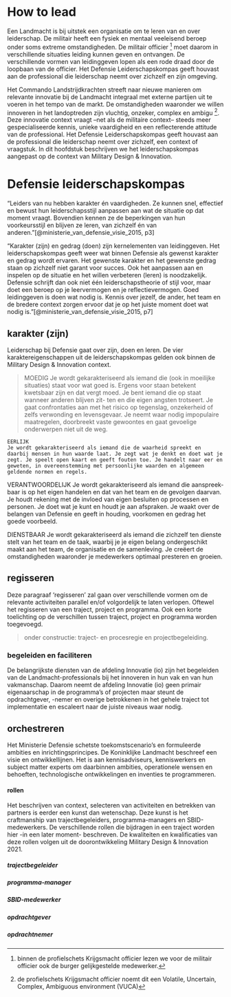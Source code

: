 # How to lead <!-- act{#cde-design-model} -->
Een Landmacht is bij uitstek een organisatie om te leren van en over leiderschap. De militair heeft een fysiek en mentaal veeleisend beroep onder soms extreme omstandigheden. De militair officier [^officier] moet daarom in verschillende situaties leiding kunnen geven en ontvangen. De verschillende vormen van leidinggeven lopen als een rode draad door de loopbaan van de officier. Het Defensie Leiderschapskompas geeft houvast aan de professional die leiderschap neemt over zichzelf en zijn omgeving.

Het Commando Landstrijdkrachten streeft naar nieuwe manieren om relevante innovatie bij de Landmacht integraal met externe partijen uit te voeren in het tempo van de markt. De omstandigheden waaronder we willen innoveren in het landoptreden zijn vluchtig, onzeker, complex en ambigu [^vuca]. Deze innovatie context vraagt --net als de militaire context-- steeds meer gespecialiseerde kennis, unieke vaardigheid en een reflecterende attitude van de professional. Het Defensie Leiderschapskompas geeft houvast aan de professional die leiderschap neemt over zichzelf, een context of vraagstuk. In dit hoofdstuk beschrijven we het leiderschapskompas aangepast op de context van Military Design & Innovation.

[^officier]: binnen de profielschets Krijgsmacht officier lezen we voor de militair officier ook de burger gelijkgestelde medewerker.
[^vuca]: de profielschets Krijgsmacht officier noemt dit een Volatile, Uncertain, Complex, Ambiguous environment (VUCA)

<!--
Dit hoofdstuk beschrijft een aantal veel gebruikte en doorontwikkelde handelingsperspectieven om gezamenlijk een idee of ambitie te verwezenlijken.
Inspiratie voor deze handelingsperspectieven komen van verschillende vakgebieden zoals netwerk- en ketenregie, design-research, aliantiekunde, militaire doctrines, innovatiekunde, engineering, natuurkunde, en militaire inlichtingen. De handelingsperspectieven zijn verwerkt tot technieken en tools van de craftsman en beschreven in dit hoofdstuk.
-->

# Defensie leiderschapskompas
"Leiders van nu hebben karakter én vaardigheden. Ze kunnen snel, effectief en bewust hun leiderschapsstijl aanpassen aan wat de situatie op dat moment vraagt. Bovendien kennen ze de beperkingen van hun voorkeursstijl en blijven ze leren, van zichzelf én van anderen."[@ministerie_van_defensie_visie_2015, p3]

"Karakter (zijn) en gedrag (doen) zijn kernelementen van leidinggeven. Het leiderschapskompas geeft weer wat binnen Defensie als gewenst karakter en gedrag wordt ervaren. Het gewenste karakter en het gewenste gedrag staan op zichzelf niet garant voor succes. Ook het aanpassen aan en inspelen op de situatie en het willen verbeteren (leren) is noodzakelijk. Defensie schrijft dan ook niet één leiderschapstheorie of stijl voor, maar doet een beroep op je leervermogen en je reflectievermogen. Goed leidinggeven is doen wat nodig is. Kennis over jezelf, de ander, het team en de bredere context zorgen ervoor dat je op het juiste moment doet wat nodig is."[@ministerie_van_defensie_visie_2015, p7]

## karakter (zijn)
Leiderschap bij Defensie gaat over zijn, doen en leren. De vier karaktereigenschappen uit de leiderschapskompas gelden ook binnen de Military Design & Innovation context.

> MOEDIG
> Je wordt gekarakteriseerd als iemand die (ook in moeilijke situaties) staat voor wat goed is. Ergens voor staan betekent kwetsbaar zijn en dat vergt moed. Je bent iemand die op staat wanneer anderen blijven zit- ten en die eigen angsten trotseert. Je gaat confrontaties aan met het risico op tegenslag, onzekerheid of zelfs verwonding en levensgevaar. Je neemt waar nodig impopulaire maatregelen, doorbreekt vaste gewoontes en gaat gevoelige onderwerpen niet uit de weg.

```
EERLIJK
Je wordt gekarakteriseerd als iemand die de waarheid spreekt en daarbij mensen in hun waarde laat. Je zegt wat je denkt en doet wat je zegt. Je speelt open kaart en geeft fouten toe. Je handelt naar eer en geweten, in overeenstemming met persoonlijke waarden en algemeen geldende normen en regels.
```

VERANTWOORDELIJK
Je wordt gekarakteriseerd als iemand die aanspreek- baar is op het eigen handelen en dat van het team en de gevolgen daarvan. Je houdt rekening met de invloed van eigen besluiten op processen en personen. Je doet wat je kunt en houdt je aan afspraken. Je waakt over de belangen van Defensie en geeft in houding, voorkomen en gedrag het goede voorbeeld.

DIENSTBAAR
Je wordt gekarakteriseerd als iemand die zichzelf
ten dienste stelt van het team en de taak, waarbij je
je eigen belang ondergeschikt maakt aan het team,
de organisatie en de samenleving. Je creëert de omstandigheden waaronder je medewerkers optimaal presteren en groeien.

## regisseren
Deze paragraaf 'regisseren' zal gaan over verschillende vormen om de relevante activiteiten parallel en/of volgordelijk te laten verlopen. Oftewel het regisseren van een traject, project en programma. Ook een korte toelichting op de verschillen tussen traject, project en programma worden toegevoegd.

> onder constructie: traject- en procesregie en projectbegeleiding.






### begeleiden en faciliteren
De belangrijkste diensten van de afdeling Innovatie (io) zijn het begeleiden van de Landmacht-professionals bij het innoveren in hun vak en van hun vakmanschap. Daarom neemt de afdeling Innovatie (io) geen primair eigenaarschap in de programma's of projecten maar steunt de opdrachtgever, -nemer en overige betrokkenen in het gehele traject tot implementatie en escaleert naar de juiste niveaus waar nodig.




## orchestreren
Het Ministerie Defensie schetste toekomstscenario's en formuleerde ambities en inrichtingsprincipes. De Koninklijke Landmacht beschreef een visie en ontwikkellijnen. Het is aan kennisadviseurs, kenniswerkers en subject matter experts om daarbinnen ambities, operationele wensen en behoeften, technologische ontwikkelingen en inventies te programmeren.

#### rollen
Het beschrijven van context, selecteren van activiteiten en betrekken van partners is eerder een kunst dan wetenschap. Deze kunst is het craftmanship van trajectbegeleiders, programma-managers en SBID-medewerkers. De verschillende rollen die bijdragen in een traject worden hier -in een later moment- beschreven. De kwaliteiten en kwalificaties van deze rollen volgen uit de doorontwikkeling Military Design & Innovation 2021.

##### trajectbegeleider {-}
##### programma-manager {-}
##### SBID-medewerker {-}
##### opdrachtgever {-}
##### opdrachtnemer {-}
